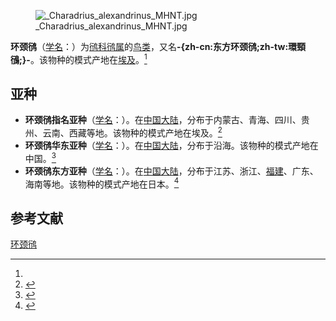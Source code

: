 {{Otheruses|subject=''Charadrius alexandrinus''|other=「環頸鴴」一詞的其它涵義|環頸鴴 (消歧義)}}
{{noteTA
|T=zh-cn:环颈鸻; zh-tw:東方環頸鴴; 
|1=zh-cn:环颈鸻; zh-tw:東方環頸鴴; 
}}
{{speciesbox
| name = 环颈鸻
| status = LC
| status_system = iucn3.1
| image = Kentish plover (Charadrius alexandrinus) Photograph by Shantanu Kuveskar.jpg
| image_width = 250px 
| genus = Charadrius
| species = alexandrinus
| authority = ([[卡尔·林奈|Linnaeus]])<ref name='id1849'>{{cite web| url =http://www.bioinfo.cn/db05/BjdwSpecies.php?action=view&id=1849| title =环颈鸻| work =《中国动物物种编目数据库》| publisher =中国科学院微生物研究所| author =中国科学院动物研究所| accessdate =2009-04-04| deadurl =yes| archiveurl =https://web.archive.org/web/20160305073134/http://www.bioinfo.cn/db05/BjdwSpecies.php?action=view&id=1849| archivedate =2016-03-05}}</ref>
| subdivision_ranks = [[Subspecies|Subspecies]]
| subdivision =
* ''C. a. alexandrinus''  
* ''C. a. dealbatus'' or ''nihonensis''
* ''C. a. seebohmi''
| synonyms = 
* ''Charadrius cantianus'' Latham, 1801 (syn. of ''C. a. alexandrinus'')
* ''Charadrius elegans'' Reichenow, 1904 (syn. of ''C. a. alexandrinus'')
| range_map = CharadriusAlexandrinusIUCNver2018 2.png
| range_map_caption = Range of ''Ch. alexandrinus''{{leftlegend|#00FF00|繁殖區|outline=gray}} {{leftlegend|#008000|留鳥|outline=gray}} {{leftlegend|#007FFF|非繁殖區|outline=gray}} {{leftlegend|#FF00FF|迷鳥|outline=gray}}
}}
[[File:_Charadrius_alexandrinus_MHNT.jpg|thumb]]

'''环颈鸻'''（[[学名|学名]]：{{lang|la|''Charadrius alexandrinus''}}）为[[鸻科|鸻科]][[鸻属|鸻属]]的[[鸟类|鸟类]]，又名'''-{zh-cn:东方环颈鸻;zh-tw:環頸鴴;}-'''。该物种的模式产地在[[埃及|埃及]]。<ref name='id1849'/>

== 亚种 ==
* '''环颈鸻指名亚种'''（[[学名|学名]]：{{lang|la|''Charadrius alexandrinus alexandrinus''}}）。在[[中国大陆|中国大陆]]，分布于内蒙古、青海、四川、贵州、云南、西藏等地。该物种的模式产地在埃及。<ref name='id1850'>{{cite web| url =http://www.bioinfo.cn/db05/BjdwSpecies.php?action=view&id=1850| title =环颈鸻指名亚种| work =《中国动物物种编目数据库》| publisher =中国科学院微生物研究所| author =中国科学院动物研究所| accessdate =2009-04-04| deadurl =yes| archiveurl =https://web.archive.org/web/20160305012710/http://www.bioinfo.cn/db05/BjdwSpecies.php?action=view&id=1850| archivedate =2016-03-05}}</ref>
* '''环颈鸻华东亚种'''（[[学名|学名]]：{{lang|la|''Charadrius alexandrinus dealbatus''}}）。在[[中国大陆|中国大陆]]，分布于沿海。该物种的模式产地在中国。<ref name='id1851'>{{cite web| url =http://www.bioinfo.cn/db05/BjdwSpecies.php?action=view&id=1851| title =环颈鸻华东亚种| work =《中国动物物种编目数据库》| publisher =中国科学院微生物研究所| author =中国科学院动物研究所| accessdate =2009-04-04| deadurl =yes| archiveurl =https://web.archive.org/web/20160305062625/http://www.bioinfo.cn/db05/BjdwSpecies.php?action=view&id=1851| archivedate =2016-03-05}}</ref>
* '''环颈鸻东方亚种'''（[[学名|学名]]：{{lang|la|''Charadrius alexandrinus nihonensis''}}）。在[[中国大陆|中国大陆]]，分布于江苏、浙江、[[福建|福建]]、广东、海南等地。该物种的模式产地在日本。<ref name='id1852'>{{cite web| url =http://www.bioinfo.cn/db05/BjdwSpecies.php?action=view&id=1852| title =环颈鸻东方亚种| work =《中国动物物种编目数据库》| publisher =中国科学院微生物研究所| author =中国科学院动物研究所| accessdate =2009-04-04| deadurl =yes| archiveurl =https://web.archive.org/web/20160305035420/http://www.bioinfo.cn/db05/BjdwSpecies.php?action=view&id=1852| archivedate =2016-03-05}}</ref>

== 参考文献 ==
{{reflist}}
{{Taxonbar|from=Q18855}}

[[Category:鸻属|环颈鸻]]
